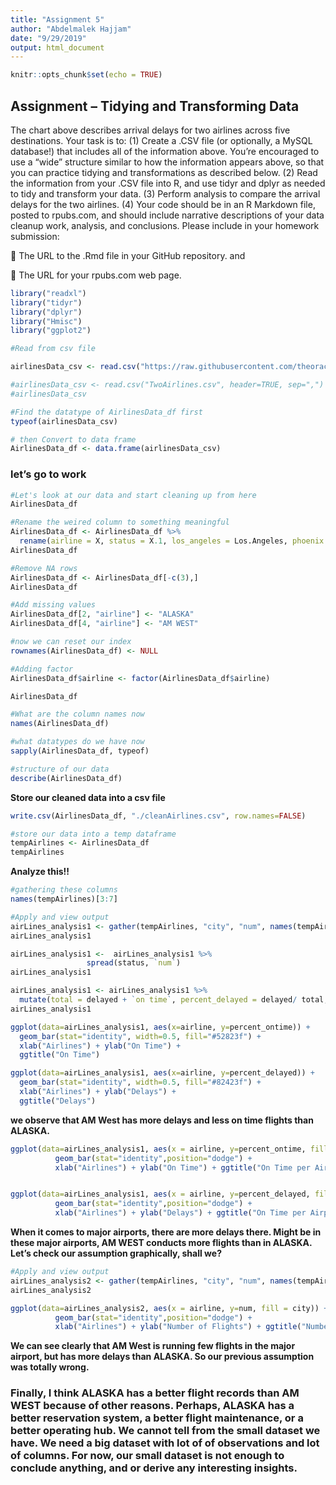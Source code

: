 ```yaml
---
title: "Assignment 5"
author: "Abdelmalek Hajjam"
date: "9/29/2019"
output: html_document
---
```


```r
knitr::opts_chunk$set(echo = TRUE)
```

## Assignment – Tidying and Transforming Data


The chart above describes arrival delays for two airlines across five destinations. Your task is to:
(1) Create a .CSV file (or optionally, a MySQL database!) that includes all of the information above.
You’re encouraged to use a “wide” structure similar to how the information appears above, so
that you can practice tidying and transformations as described below.
(2) Read the information from your .CSV file into R, and use tidyr and dplyr as needed to tidy
and transform your data.
(3) Perform analysis to compare the arrival delays for the two airlines.
(4) Your code should be in an R Markdown file, posted to rpubs.com, and should include narrative
descriptions of your data cleanup work, analysis, and conclusions. Please include in your
homework submission:

 The URL to the .Rmd file in your GitHub repository. and

 The URL for your rpubs.com web page.

```r
library("readxl")
library("tidyr")
library("dplyr")
library("Hmisc")
library("ggplot2")

#Read from csv file

airlinesData_csv <- read.csv("https://raw.githubusercontent.com/theoracley/Data607/master/Assignment5/TwoAirlines.csv", header=TRUE, sep=",")

#airlinesData_csv <- read.csv("TwoAirlines.csv", header=TRUE, sep=",")
#airlinesData_csv

#Find the datatype of AirlinesData_df first
typeof(airlinesData_csv)

# then Convert to data frame
AirlinesData_df <- data.frame(airlinesData_csv)

```


### let's go to work

```r
#Let's look at our data and start cleaning up from here
AirlinesData_df

#Rename the weired column to something meaningful
AirlinesData_df <- AirlinesData_df %>%
  rename(airline = X, status = X.1, los_angeles = Los.Angeles, phoenix = Phoenix, san_diego = San.Diego, san_franciso = San.Franciso, seattle = Seattle)
AirlinesData_df

#Remove NA rows
AirlinesData_df <- AirlinesData_df[-c(3),] 
AirlinesData_df

#Add missing values
AirlinesData_df[2, "airline"] <- "ALASKA"
AirlinesData_df[4, "airline"] <- "AM WEST"

#now we can reset our index
rownames(AirlinesData_df) <- NULL

#Adding factor
AirlinesData_df$airline <- factor(AirlinesData_df$airline)

AirlinesData_df

#What are the column names now
names(AirlinesData_df)

#what datatypes do we have now
sapply(AirlinesData_df, typeof)

#structure of our data
describe(AirlinesData_df)

```


**Store our cleaned data into a csv file**

```r
write.csv(AirlinesData_df, "./cleanAirlines.csv", row.names=FALSE)

#store our data into a temp dataframe
tempAirlines <- AirlinesData_df
tempAirlines
```



**Analyze this!!**

```r
#gathering these columns
names(tempAirlines)[3:7]

#Apply and view output
airLines_analysis1 <- gather(tempAirlines, "city", "num", names(tempAirlines)[3:7], factor_key=TRUE)
airLines_analysis1

airLines_analysis1 <-  airLines_analysis1 %>%
                 spread(status, `num`)
airLines_analysis1

airLines_analysis1 <- airLines_analysis1 %>% 
  mutate(total = delayed + `on time`, percent_delayed = delayed/ total, percent_ontime = `on time`/ total) 
airLines_analysis1

ggplot(data=airLines_analysis1, aes(x=airline, y=percent_ontime)) +
  geom_bar(stat="identity", width=0.5, fill="#52823f") +
  xlab("Airlines") + ylab("On Time") +
  ggtitle("On Time")

ggplot(data=airLines_analysis1, aes(x=airline, y=percent_delayed)) +
  geom_bar(stat="identity", width=0.5, fill="#82423f") +
  xlab("Airlines") + ylab("Delays") +
  ggtitle("Delays")
```


**we observe that AM West has more delays and less on time flights than ALASKA.**



```r

ggplot(data=airLines_analysis1, aes(x = airline, y=percent_ontime, fill = city)) +  
          geom_bar(stat="identity",position="dodge") + 
          xlab("Airlines") + ylab("On Time") + ggtitle("On Time per Airport")


ggplot(data=airLines_analysis1, aes(x = airline, y=percent_delayed, fill = city)) +  
          geom_bar(stat="identity",position="dodge") + 
          xlab("Airlines") + ylab("Delays") + ggtitle("On Time per Airport")

```


**When it comes to major airports, there are more delays there. Might be in these major airports, AM WEST conducts more flights than in ALASKA. Let's check our assumption graphically, shall we?**


```r

#Apply and view output
airLines_analysis2 <- gather(tempAirlines, "city", "num", names(tempAirlines)[3:7], factor_key=TRUE)
airLines_analysis2

ggplot(data=airLines_analysis2, aes(x = airline, y=num, fill = city)) +  
          geom_bar(stat="identity",position="dodge") + 
          xlab("Airlines") + ylab("Number of Flights") + ggtitle("Number of Flights per Airport")


```

**We can see clearly that AM West is running few flights in the major airport, but has more delays than ALASKA. So our previous assumption was totally wrong.**


### Finally, I think ALASKA has a better flight records than AM WEST because of other reasons. Perhaps, ALASKA has a better reservation system, a better flight maintenance, or a better operating hub. We cannot tell from the small dataset we have. We need a big dataset with lot of of observations and lot of columns. For now, our small dataset is not enough to conclude anything, and or derive any interesting insights.
